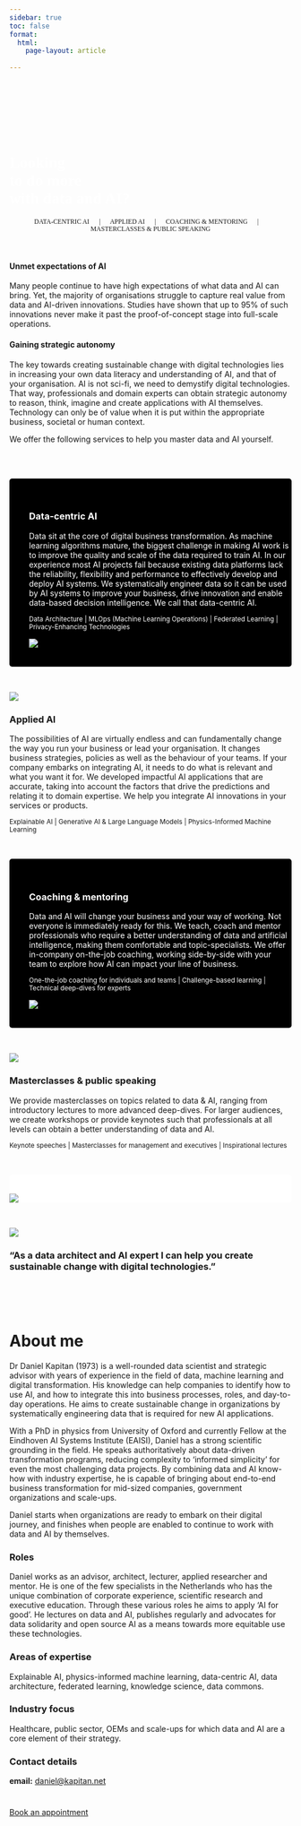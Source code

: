 ```yaml
---
sidebar: true
toc: false
format:
  html:
    page-layout: article
  
---
```

```{=html}
<!-- Bug in hero - only displays properly with empty div at the top -->
<div class="jumbotron bgimg">
  <div class="container">
    <h1 class="display-4"></h1>
    <p class="lead"></p>
  </div>
</div>
<style type="text/css">
.bgimg {
  background-image: url('images/hero.jpg');
  Background-size: cover;
}
.lead {
    font-family: "Zilla Slab";
    text-align: center;
}
.hero-quote {
  font-family: "Zilla Slab";
  font-color: white;
  color: white;
}

.fw-bold {
  /* font-family: "Zilla Slab Highlight"; */
  font-style: bold !important;
  color: white !important;
}
</style>
<div class="p-5 mb-4 bg-light rounded-3 bgimg">
  <br><br><br><br>
  <div class="hero-quote">
    <h1 class="display-5 fw-bold">Looking<br>to do more<br>with data and AI?</h1>
  </div>
</div>
<p class="lead">
   <small class="text-hero">DATA-CENTRIC AI &emsp; | &emsp; APPLIED AI &emsp; | &emsp; COACHING & MENTORING &emsp; | &emsp; MASTERCLASSES & PUBLIC SPEAKING</small>
</p>
```



<br>

::: {.grid}
::: {.g-col-1}
:::

::: {.g-col-10}
#### Unmet expectations of AI

Many people continue to have high expectations of what data and AI can bring. Yet, the majority of organisations struggle to capture real value from data and AI-driven innovations. Studies have shown that up to 95% of such innovations never make it past the proof-of-concept stage into full-scale operations.

#### Gaining strategic autonomy

The key towards creating sustainable change with digital technologies lies in increasing your own data literacy and understanding of AI, and that of your organisation. AI is not sci-fi, we need to demystify digital technologies. That way, professionals and domain experts can obtain strategic autonomy to reason, think, imagine and create applications with AI themselves. Technology can only be of value when it is put within the appropriate business, societal or human context. 

We offer the following services to help you master data and AI yourself.
:::

::: {.g-col-1}
:::
:::

<br><br>

:::: {#light-grey-background}
::: {.grid}
::: {.g-col-8}

### Data-centric AI

Data sit at the core of digital business transformation. As machine learning algorithms mature, the biggest challenge in making AI work is to improve the quality and scale of the data required to train AI. In our experience most AI projects fail because existing data platforms lack the reliability, flexibility and performance to effectively develop and deploy AI systems. We systematically engineer data so it can be used by AI systems to improve your business, drive innovation and enable data-based decision intelligence. We call that data-centric AI.

<small class="text-muted">Data Architecture | MLOps (Machine Learning Operations) | Federated Learning | Privacy-Enhancing Technologies</small>
:::

:::{.g-col-4}
![](images/noun-timeline-inverse.png)
:::
:::
::::

<br>

:::: {#applied-ai}
::: {.grid}
::: {.g-col-4}
![](images/noun-generative-ai.png)
:::

::: {.g-col-8}
### Applied AI
The possibilities of AI are virtually endless and can fundamentally change the way you run your business or lead your organisation. It changes business strategies, policies as well as the behaviour of your teams. If your company embarks on integrating AI, it needs to do what is relevant and what you want it for. We developed impactful AI applications that are accurate, taking into account the factors that drive the predictions and relating it to domain expertise. We help you integrate AI innovations in your services or products.

<small class="text-muted">Explainable AI | Generative AI & Large Language Models | Physics-Informed Machine Learning</small> 
:::
:::
::::

<br>

:::: {#light-grey-background}
::: {.grid}
::: {.g-col-8}

### Coaching & mentoring

Data and AI will change your business and your way of working. Not everyone is immediately ready for this. We teach, coach and mentor professionals who require a better understanding of data and artificial intelligence, making them comfortable and topic-specialists. We offer in-company on-the-job coaching, working side-by-side with your team to explore how AI can impact your line of business.

<small class="text-muted">One-the-job coaching for individuals and teams | Challenge-based learning | Technical deep-dives for experts</small> 
:::

::: {.g-col-4}
![](images/noun-mentor-inverse.png)
:::
:::
::::

<br>

:::: {.container}
::: {.grid}
::: {.g-col-4}
![](images/noun-lecture.png)
:::

::: {.g-col-8}
### Masterclasses & public speaking
We provide masterclasses on topics related to data & AI, ranging from introductory lectures to more advanced deep-dives. For larger audiences, we create workshops or provide keynotes such that professionals at all levels can obtain a better understanding of data and AI.

<small class="text-muted">Keynote speeches | Masterclasses for management and executives | Inspirational lectures</small>
:::
:::
::::

<br>

:::: {#logo-board}
[![](/images/logo-board.png)](projects/index.qmd)
:::

<br>

```{=html}
<style>
#light-grey-background {
  padding-top: 35px;
  padding-bottom: 20px;
  padding-left: 35px;
  background-color: #000000;
  color: #ffffff;
  border-radius: .3rem !important;
}
#logo-board {
  padding-top: 20px;
  border-radius: .3rem !important;
  background-color: #ffffff;
}
</style>
```





::: {.grid}
::: {.g-col-2}
:::

::: {.g-col-6}
![](images/vka-profile.png){fig-align="center"}

### "As a data architect and AI expert I can help you create sustainable change with digital technologies."
:::

::: {.g-col-2}
:::
:::


<br><br><br>

# About me

Dr Daniel Kapitan (1973) is a well-rounded data scientist and strategic advisor with years of experience in the field of data, machine learning and digital transformation. His knowledge can help companies to identify how to use AI, and how to integrate this into business processes, roles, and day-to-day operations. He aims to create sustainable change in organizations by systematically engineering data that is required for new AI applications.

With a PhD in physics from University of Oxford and currently Fellow at the Eindhoven AI Systems Institute (EAISI), Daniel has a strong scientific grounding in the field. He speaks authoritatively about data-driven transformation programs, reducing complexity to ‘informed simplicity’ for even the most challenging data projects. By combining data and AI know-how with industry expertise, he is capable of bringing about end-to-end business transformation for mid-sized companies, government organizations and scale-ups.

Daniel starts when organizations are ready to embark on their digital journey, and finishes when people are enabled to continue to work with data and AI by themselves.

### Roles
Daniel works as an advisor, architect, lecturer, applied researcher and mentor. He is one of the few specialists in the Netherlands who has the unique combination of corporate experience, scientific research and executive education. Through these various roles he aims to apply ‘AI for good’. He lectures on data and AI, publishes regularly and advocates for data solidarity and open source AI as a means towards more equitable use these technologies.

### Areas of expertise
Explainable AI, physics-informed machine learning, data-centric AI, data architecture, federated learning, knowledge science, data commons.

### Industry focus
Healthcare, public sector, OEMs and scale-ups for which data and AI are a core element of their strategy.


### Contact details

__email:__ [daniel@kapitan.net](mailto:daniel@kapitan.net) <br>

#
```{=html}
<a href="/appointment" class="btn btn-primary btn-lg" type="button">Book an appointment</a>
```
